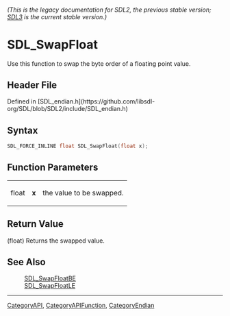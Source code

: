 ====== (This is the legacy documentation for SDL2, the previous stable version; [https://wiki.libsdl.org/SDL3/ SDL3] is the current stable version.) ======
= SDL_SwapFloat =

Use this function to swap the byte order of a floating point value.

== Header File ==

Defined in [SDL_endian.h](https://github.com/libsdl-org/SDL/blob/SDL2/include/SDL_endian.h)

== Syntax ==

<syntaxhighlight lang='c'>
SDL_FORCE_INLINE float SDL_SwapFloat(float x);</syntaxhighlight>

== Function Parameters ==

{|
|float
|'''x'''
|the value to be swapped.
|}

== Return Value ==

(float) Returns the swapped value.

== See Also ==

:[[SDL_SwapFloatBE]]
:[[SDL_SwapFloatLE]]

----
[[CategoryAPI]], [[CategoryAPIFunction]], [[CategoryEndian]]


